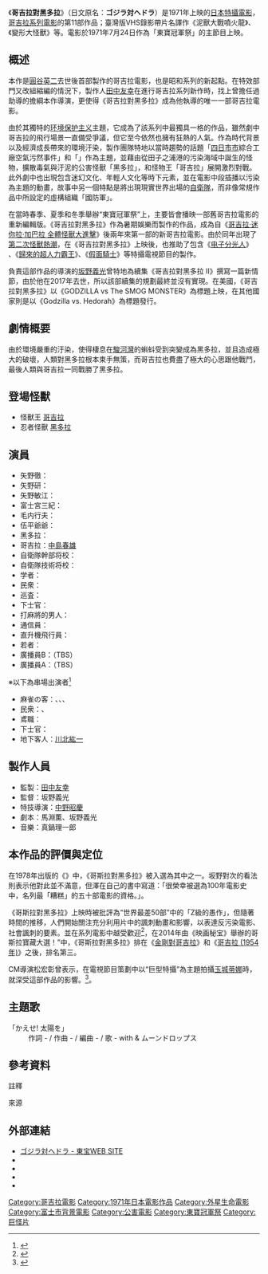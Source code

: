 {{Infobox Film
| name               = 哥吉拉對黑多拉
| original_name      = ゴジラ対ヘドラ
| image              = Godzilla vs Hedorah 1971.jpg
| caption            = 電影海報
| director           = [[坂野義光|坂野義光]]
| producer           = [[田中友幸|田中友幸]]
| writer             = [[馬淵薫|馬淵薫]]、[[坂野義光|坂野義光]]
| starring           = 
| music              = [[真鍋理一郎|真鍋理一郎]]
| narrator           = 
| cinematography     = 
| editing            = 
| production_company = [[東寶電影公司|東寶]]
| distributor        = [[東寶電影公司|東寶]]
| released           = 
| runtime            = 85分鐘
| country            = {{JPN}}
| language           = 日語
| budget             = 9000萬[[日幣|日幣]]
| gross              = 3億[[日幣|日幣]]
| preceded_by        = [[哥吉拉·迷你拉·加巴拉_全體怪獸大進擊|哥吉拉·迷你拉·加巴拉 全體怪獸大進擊]]
| followed_by        = [[地球攻擊命令_哥吉拉對蓋剛|地球攻擊命令 哥吉拉對蓋剛]]
| website            = 
| amg_id             = 
| imdb_id            = 
| cn_name            = 
| hk_name            = 
| tw_name            = 
}}
《'''哥吉拉對黑多拉'''》（日文原名：'''ゴジラ対ヘドラ'''）是1971年上映的[[日本|日本]][[特攝|特攝]][[電影|電影]]，[[哥吉拉系列電影|哥吉拉系列電影]]的第11部作品；臺灣版VHS錄影帶片名譯作《泥獸大戰噴火龍》、《變形大怪獸》等。電影於1971年7月24日作為「東寶冠軍祭」的主節目上映。

==概述==
本作是[[圓谷英二|圓谷英二]]去世後首部製作的哥吉拉電影，也是昭和系列的新起點。在特效部門又改組縮編的情況下，製作人[[田中友幸|田中友幸]]在進行哥吉拉系列新作時，找上曾擔任過助導的{{link-ja|坂野義光}}擔綱本作導演，更使得《哥吉拉對黑多拉》成為他執導的唯一一部哥吉拉電影。

由於其獨特的[[环境保护主义|环境保护主义]]主題，它成為了該系列中最獨具一格的作品，雖然劇中哥吉拉的飛行場景一直備受爭議，但它至今依然也擁有狂熱的人氣。作為時代背景以及經濟成長帶來的環境汙染，製作團隊特地以當時趨勢的話題「[[四日市市|四日市市]]綜合工廠空氣污然事件」和「{{link-ja|田子之浦港污染事件|田子の浦港ヘドロ公害}}」作為主題，並藉由從田子之浦港的污染海域中誕生的怪物，擴散毒氣與汙泥的公害怪獸「黑多拉」，和怪物王「哥吉拉」展開激烈對戰。此外劇中也出現包含迷幻文化、年輕人文化等時下元素，並在電影中段插播以污染為主題的動畫，故事中另一個特點是將出現現實世界出場的[[自衛隊|自衛隊]]，而非像常規作品中所設定的虛構組織「國防軍」。

在當時春季、夏季和冬季舉辦“東寶冠軍祭”上，主要皆會播映一部舊哥吉拉電影的重新編輯版。《哥吉拉對黑多拉》作為暑期娛樂而製作的作品，成為自《[[哥吉拉·迷你拉·加巴拉_全體怪獸大進擊|哥吉拉·迷你拉·加巴拉 全體怪獸大進擊]]》後兩年來第一部的新哥吉拉電影。由於同年出現了[[第二次怪兽热潮|第二次怪獸熱潮]]，在《哥吉拉對黑多拉》上映後，也推助了包含《[[电子分光人|电子分光人]]》 、《[[超人力霸王傑克|歸來的超人力霸王]]》、《[[假面騎士|假面騎士]]》等特攝電視節目的製作。

負責這部作品的導演的[[坂野義光|坂野義光]]曾特地為續集《哥吉拉對黑多拉 II》撰寫一篇新情節，由於他在2017年去世，所以該部續集的規劃最終並沒有實現。在美國，《哥吉拉對黑多拉》以《GODZILLA vs The SMOG MONSTER》為標題上映，在其他國家則是以《Godzilla vs. Hedorah》為標題發行。

== 劇情概要 ==
由於環境嚴重的汙染，使得棲息在[[駿河灣|駿河灣]]的蝌蚪受到突變成為黑多拉，並且造成極大的破壞，人類對黑多拉根本束手無策，而哥吉拉也費盡了極大的心思跟他戰鬥，最後人類與哥吉拉一同戰勝了黑多拉。

== 登場怪獸 ==
*怪獸王 [[哥吉拉|哥吉拉]]
*忍者怪獸 [[黑多拉|黑多拉]]

== 演員 ==
* 矢野徹：{{link-ja|山内明}}
* 矢野研：{{link-ja|川瀬裕之}}
* 矢野敏江：{{link-ja|木村俊恵}}
* 富士宮三紀：{{link-ja|麻里圭子}}
* 毛内行夫：{{link-ja|柴俊夫|柴本俊夫}}
* 伍平爺爺：{{link-ja|吉田義夫}}
* 黑多拉：{{link-ja|薩摩劍八郎}}
* 哥吉拉：[[中島春雄|中島春雄]]
* 自衛隊幹部将校：{{link-ja|鈴木治夫|鈴木治夫 (俳優)}}
* 自衛隊技術将校：{{link-ja|勝部義夫}}
* 学者：{{link-ja|岡部正}}
* 民衆{{R|映画資料室|東宝特撮映画大全集149|TCMP157}}：{{link-ja|小川安三}}
* 巡査：{{link-ja|大前亘}}
* 下士官：{{link-ja|小松英三郎}}
* 打麻將的男人{{R|TCMP157}}：{{link-ja|宇留木康二}}
* 通信員：{{link-ja|由起卓也}}
* 直升機飛行員：{{link-ja|権藤幸彦}}
* 若者：{{link-ja|剛たつひと|中沢治夫}}
* 廣播員B：{{link-ja|渡邊謙太郎|渡辺謙太郎}}（TBS）
* 廣播員A：{{link-ja|岡部達}}（TBS）
※以下為串場出演者<ref>{{Cite book |author =[[中野昭慶|中野昭慶]]|author2 = 染谷勝樹 |year = 2014 |title = 特技監督 中野昭慶 |page = 448 |publisher = [[ワイズ出版|ワイズ出版]] |series = ワイズ出版映画文庫 |isbn = 978-4-89830-280-4 }}</ref>
* 麻雀の客{{R|映画資料室}}：{{link-ja|今井和雄}}、{{link-ja|門脇三郎}}、{{link-ja|篠原正記}}、{{link-ja|桂伸夫}}
* 民衆{{R|映画資料室}}：{{link-ja|草間璋夫}}、{{link-ja|生方壮児}}
* 鳶職{{R|映画資料室|全史537}}：{{link-ja|加藤茂雄}}
* 下士官{{R|映画資料室}}：{{link-ja|岡豊}}
* 地下客人：[[川北紘一|川北紘一]]{{R|平成P144}}{{R|大全集144}}

== 製作人員 ==
*監製：[[田中友幸|田中友幸]]
*監督：坂野義光
*特技導演：[[中野昭慶|中野昭慶]]
*劇本：馬淵薫、坂野義光
*音樂：真鍋理一郎

==本作品的評價與定位==
在1978年出版的《{{link-en|有史以來最糟糕的五十部電影（以及他們是如何做到的）|The Fifty Worst Films of All Time}}》中，《哥斯拉對黑多拉》被入選為其中之一。坂野對次的看法則表示他對此並不滿意，但澤在自己的書中寫道：「很榮幸被選為100年電影史中，名列最「糟糕」的五十部電影的資格。」。

《哥斯拉對黑多拉》上映時被批評為“世界最差50部”中的「Z級的愚作」，但隨著時間的推移，人們開始關注充分利用片中的諷刺動畫和影響，以表達反污染電影、社會諷刺的要素。並在系列電影中越受歡迎<ref>{{Cite book |date=2016-11-04 |title=完全版アナーキー日本映画史1959-2016 |publisher=[[洋泉社|洋泉社]] |series=映画秘宝COLLECTION |pages=124-125 |isbn=978-4-8003-1077-4 |quote=[[鷲巣義明|鷲巣義明]]による本作の評}}</ref>，在2014年由《映画秘宝》舉辦的哥斯拉寶藏大選！”中，《哥斯拉對黑多拉》排在《[[金剛對哥吉拉|金剛對哥吉拉]]》和《[[哥吉拉_(1954年)|哥吉拉 (1954年)]]》之後，排名第三。{{R|TCMP125}}

CM導演松宏彰曾表示，在電視節目策劃中以“巨型特攝”為主題拍攝[[玉城蒂娜|玉城蒂娜]]時，就深受這部作品的影響。<ref>{{Cite web |url=https://kakaku.com/tv/channel=12/programID=73323/episodeID=1065264/ |title=「○○と新どうが」 2017年5月27日（土）放送内容 |work=テレビ紹介情報 |publisher=[[カカクコム|カカクコム]] |accessdate=2020-12-22 |archive-date=2018-08-29 |archive-url=https://web.archive.org/web/20180829072356/http://kakaku.com/tv/channel=12/programID=73323/episodeID=1065264/ }}</ref>。


== 主題歌 ==
; 「かえせ! 太陽を」
: 作詞 - {{link-ja|坂野義光}} / 作曲 - {{link-ja|眞鍋理一郎}} / 編曲 - {{link-ja|高田弘}} / 歌 - {{link-ja|麻里圭子}} with {{link-ja|Honey Nights|ハニー・ナイツ}} & ムーンドロップス


== 參考資料 ==
;註釋
{{ReflistH|2}}
{{NoteFoot}}
{{ReflistF}}
;來源
{{reflist|2
|refs=
<ref name="映画資料室">{{Cite web|title=映画資料室|url=https://31fb9f38.viewer.kintoneapp.com/public/0a3f41a74b8bb9e879c82e5240035410e01df4c27f0dfc1d2ef44495962b1f44#/detail/def50200787baa5f5fe309a555f22de09c813a282725936aba8b6907e1eb72614d0224883443406cb8baf80d3da59d4e7224e377f4ba9fe8e11cec3528d1fadffcaa559faeeaeb5889d2110a1057b29f8ecac0a48abb4780b1b4abb3aec250a95bd544cf212d1e2bd82bcdda5211a8db9d0fca79d7eab2c94d09e50539643516da1f0d4f099c6f960920ac5a81f94c268913e674f2a204ec52|website=viewer.kintoneapp.com|accessdate=2022-02-23}}</ref>
<ref name="TCMP157">{{Harvnb|東宝チャンピオンまつりパーフェクション|2014|pp=157-158|loc=「東宝チャンピオンまつり 新作7作品全データ」}}</ref>
<ref name="東宝特撮映画大全集149">{{Harvnb|東宝特撮映画大全集|2012|p=149|loc=「『ゴジラ対ヘドラ』作品解説/俳優名鑑」}}</ref>
<ref name="全史537">{{Harvnb|東宝特撮映画全史|1983|p=537|loc=「主要特撮作品配役リスト」}}</ref>
<ref name="大全集144">{{Harvnb|ゴジラ大全集|1994|pp=144-145|loc=「図説 東宝特撮映画 CHAPT.8 特殊技術撮影-中野組-」}}</ref>
<ref name="平成P144">{{Harvnb|平成ゴジラパーフェクション|2012|p=144|loc=「平成ゴジラバーニング・コラム No.006 川北監督を探せ！」}}</ref>
<ref name="TCMP125">{{Harvnb|東宝チャンピオンまつりパーフェクション|2014|pp=125-126|loc=「プロジェクト東宝チャンピオンまつり 祭り囃子は遠くに」}}</ref>

}}

== 外部連結 ==
* [https://viewer.kintoneapp.com/public/0a3f41a74b8bb9e879c82e5240035410e01df4c27f0dfc1d2ef44495962b1f44#/detail/def50200066ebc333a57471746b5e5108ae422828568d8e794488be34cc1f63d93aa9d694c30fedca6ebce8223eff5b774ac919b2b9ec6d889b6f35146d7527232942b106d18c09990c49a51525adcee33aec78f5e0e7fb5541b217060a3e102281f2dcb2e13aee4d6aa8919c2af8dd516deb013d0f7a6790378cfc6af3f0943c240f9103ce6ff3dfd3c761edf0b5b7da4e9ab63ae77d7770b ゴジラ対ヘドラ - 東宝WEB SITE] {{Wayback|url=https://viewer.kintoneapp.com/public/0a3f41a74b8bb9e879c82e5240035410e01df4c27f0dfc1d2ef44495962b1f44#/detail/def50200066ebc333a57471746b5e5108ae422828568d8e794488be34cc1f63d93aa9d694c30fedca6ebce8223eff5b774ac919b2b9ec6d889b6f35146d7527232942b106d18c09990c49a51525adcee33aec78f5e0e7fb5541b217060a3e102281f2dcb2e13aee4d6aa8919c2af8dd516deb013d0f7a6790378cfc6af3f0943c240f9103ce6ff3dfd3c761edf0b5b7da4e9ab63ae77d7770b |date=20211201054319 }}
* {{jmdb title|1971|cu002130|ゴジラ対ヘドラ}}
* {{Allcinema title|86052|ゴジラ対ヘドラ}}
* {{Amg movie|20101|Godzilla vs. the Smog Monster}}
* {{IMDb title|0067148|Godzilla vs. the Smog Monster}}
{{Godzilla}}
{{DEFAULTSORT:Gojira tai hedora}}
[[Category:哥吉拉電影|Category:哥吉拉電影]]
[[Category:1971年日本電影作品|Category:1971年日本電影作品]]
[[Category:外星生命電影|Category:外星生命電影]]
[[Category:富士市背景電影|Category:富士市背景電影]]
[[Category:公害電影|Category:公害電影]]
[[Category:東寶冠軍祭|Category:東寶冠軍祭]]
[[Category:巨怪片|Category:巨怪片]]